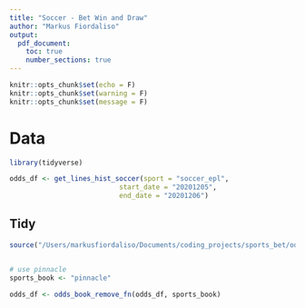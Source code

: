 ```yaml
---
title: "Soccer - Bet Win and Draw"
author: "Markus Fiordaliso"
output:
  pdf_document:
    toc: true
    number_sections: true
---
```


```r
knitr::opts_chunk$set(echo = F)
knitr::opts_chunk$set(warning = F)
knitr::opts_chunk$set(message = F)
```

# Data

```r
library(tidyverse)
```

```r
odds_df <- get_lines_hist_soccer(sport = "soccer_epl",
                           start_date = "20201205",
                           end_date = "20201206")
```

## Tidy
```r
source("/Users/markusfiordaliso/Documents/coding_projects/sports_bet/odds_functions.R")


# use pinnacle
sports_book <- "pinnacle"

odds_df <- odds_book_remove_fn(odds_df, sports_book)



```




